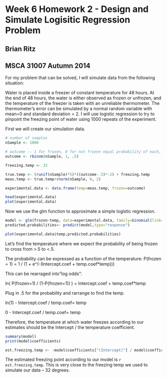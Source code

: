 Week 6 Homework 2 - Design and Simulate Logisitic Regression Problem
========================================================
Brian Ritz
--------------------------------------------------------
MSCA 31007 Autumn 2014
--------------------------------------------------------

For my problem that can be solved, I will simulate data from the following situation:

Water is placed inside a freezer of constant temperature for 48 hours. At the end of 48 hours, the water is either observed as frozen or unfrozen, and the temperature of the freezer is taken with an unreliable thermometer. The thermometer's error can be simulated by a normal random variable with mean=0 and standard deviation = 2. I will use logistic regression to try to pinpoint the freezing point of water using 1000 repeats of the experiment.

First we will create our simulation data.

```{r}
# number of samples
nSample <- 1000

# outcome -- 1 for frozen, 0 for not frozen equal probability of each, although that is not necessary for the experiment
outcome <- rbinom(nSample, 1, .5)

freezing.temp <- 32

true.temp <- (runif(nSample)*5)*((outcome-.5)*-2) + freezing.temp
meas.temp <- true.temp+rnorm(nSample, 0, 2)

experimental.data <- data.frame(temp=meas.temp, frozen=outcome)

head(experimental.data)
plot(experimental.data)
```

Now we use the glm function to approximate a simple logistic regression.

```{r}
model <- glm(frozen~temp, data=experimental.data, family=binomial(link=logit))
predicted.probabilities<- predict(model,type="response")

plot(experimental.data$temp,predicted.probabilities)
```


Let's find the temperature where we expect the probability of being frozen to cross from >.5 to <.5.

The probability can be expressed as a function of the temperature:
P(frozen = 1) = 1 / (1 + e^(-(Intercept.coef + temp.coef*temp)))

This can be rearraged into"log odds":

ln( P(frozen=1) / (1-P(frozen=1)) ) = Intercept.coef + temp.coef*temp

Plug in .5 for the probability and rarrange to find the temp.

ln(1) - Intercept.coef / temp.coef= temp

0 - Intercept.coef / temp.coef= temp

Therefore, the temperature at which water freezes according to our estimates should be the Intercept / the temperature coefficient.



```{r}
summary(model)
print(model$coefficients)

est.freezing.temp <- -model$coefficients["(Intercept)"] / model$coefficients["temp"]

```

The estimated freezing point according to our model is `r est.freezing.temp`. This is very close to the freezing temp we used to simulate our data -- 32 degrees.


